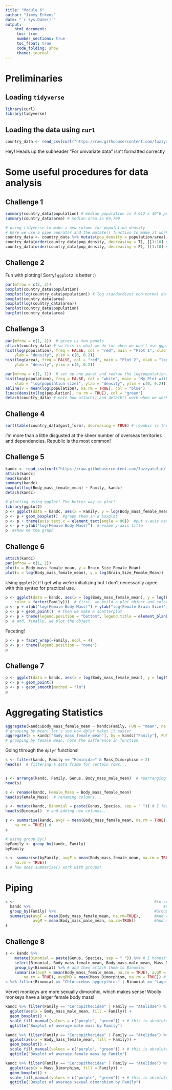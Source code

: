 ```yaml
---
title: "Module 6"
author: "Jimmy Erkens"
date: "`r Sys.Date()`"
output: 
    html_document:
     toc: true
     number_sections: true
     toc_float: true
     code_folding: show
     theme: journal
---
```


# Preliminaries

## Loading `tidyverse`
```r
library(curl)
library(tidyverse)
```
## Loading the data using `curl`

```r
country_data <- read_csv(curl("https://raw.githubusercontent.com/fuzzyatelin/fuzzyatelin.github.io/master/AN588_Fall23/Country-Data-2016.csv")) # I disagree with the syntax in the module, we don't need to make a new variable f
```

Hey! Heads up the subheader "For univariate data" isn't formatted correctly

# Some useful procedures for data analysis

## Challenge 1

```r
summary(country_data$population) # median population is 4.912 x 10^6 people
summary(country_data$area) # median area is 69,700 

# using tidyverse to make a new column for population density
# here we use a pipe operator and the mutate() function to make it work
country_data <- country_data %>% mutate(pop_density = population/area)
country_data[order(country_data$pop_density, decreasing = T), ][1:10] # most dense countries!
country_data[order(country_data$pop_density, decreasing = F), ][1:10] # least dense countries!
```

## Challenge 2

Fun with plotting! Sorry! `ggplot2` is better :)

```r
par(mfrow = c(2, 3))
boxplot(country_data$population)
boxplot(log(country_data$population)) # log standardizes non-normal data (generally!) this is a massive generalization!
boxplot(country_data$area)
boxplot(log(country_data$area)) 
barplot(country_data$population)
barplot(country_data$area)
```

## Challenge 3

```r
par(mfrow = c(1, 2))  # gives us two panels
attach(country_data) # so this is what we do for when we don't use ggplot()
hist(log(population), freq = FALSE, col = "red", main = "Plot 1", xlab = "log(population size)",
    ylab = "density", ylim = c(0, 0.2))
hist(log(area), freq = FALSE, col = "red", main = "Plot 2", xlab = "log(area)",
    ylab = "density", ylim = c(0, 0.2))

par(mfrow = c(1, 1))  # set up one panel and redraw the log(population) histogram
hist(log(population), freq = FALSE, col = "white", main = "My Plot with Mean and Density",
    xlab = "log(population size)", ylab = "density", ylim = c(0, 0.2))
abline(v = mean(log(population), na.rm = TRUE), col = "blue")
lines(density(log(population), na.rm = TRUE), col = "green")
detach(country_data) # note how attach() and detach() work when we work with `base` packages
```

## Challenge 4

```r
sort(table(country_data$govt_form), decreasing = TRUE) # repubic is the most common!
```

I'm more than a little disgusted at the sheer number of overseas territories and dependencies. Republic is the most common!


## Challenge 5

```r
kandc <- read_csv(curl("https://raw.githubusercontent.com/fuzzyatelin/fuzzyatelin.github.io/master/AN588_Fall23/KamilarAndCooperData.csv"))
attach(kandc)
head(kandc)
summary(kandc)
boxplot(log(Body_mass_female_mean) ~ Family, kandc)
detach(kandc)

# plotting using ggplot! The better way to plot!
library(ggplot2)
p <- ggplot(data = kandc, aes(x = Family, y = log(Body_mass_female_mean)))  #define the variables
p <- p + geom_boxplot()  #graph them in a boxplot
p <- p + theme(axis.text.x = element_text(angle = 90))  #put x-axis names at 90deg
p <- p + ylab("log(Female Body Mass)")  #rename y-axis title
p  #show me the graph
```

## Challenge 6

```r
attach(kandc)
par(mfrow = c(1, 2))
plot(x = Body_mass_female_mean, y = Brain_Size_Female_Mean)
plot(x = log(Body_mass_female_mean), y = log(Brain_Size_Female_Mean))
```

Using `ggplot2()`! I get why we're initializing but I don't necessarily agree with this syntax for practical use.

```r
p <- ggplot(data = kandc, aes(x = log(Body_mass_female_mean), y = log(Brain_Size_Female_Mean),
    color = factor(Family)))  # first, we build a plot object and color points by Family
p <- p + xlab("log(Female Body Mass)") + ylab("log(Female Brain Size)")  # then we modify the axis labels
p <- p + geom_point()  # then we make a scatterplot
p <- p + theme(legend.position = "bottom", legend.title = element_blank())  # then we modify the legend
p  # and, finally, we plot the object
```

Faceting!

```r
p <- p + facet_wrap(~Family, ncol = 4)
p <- p + theme(legend.position = "none")
p
```

## Challenge 7

```r
p <- ggplot(data = kandc, aes(x = log(Body_mass_female_mean), y = log(MaxLongevity_m)))
p <- p + geom_point()
p <- p + geom_smooth(method = "lm")
p
```


# Aggregating Statistics

```r
aggregate(kandc$Body_mass_female_mean ~ kandc$Family, FUN = "mean", na.rm = TRUE) 
# grouping by mean! let's see how dplyr makes it easier
aggregate(x = kandc["Body_mass_female_mean"], by = kandc["Family"], FUN = "mean", na.rm = TRUE)
# grouping by female mean, note the difference in function
```

Going through the `dplyr` functions!

```r
s <- filter(kandc, Family == "Hominidae" & Mass_Dimorphism > 2)
head(s)  # filtering a data frame for certain rows...


s <- arrange(kandc, Family, Genus, Body_mass_male_mean)  # rearranging a data frame... NOTE how this is arranged
head(s)

s <- rename(kandc, Female_Mass = Body_mass_female_mean)
head(s$Female_Mass)  # renaming columns...

s <- mutate(kandc, Binomial = paste(Genus, Species, sep = " ")) # I feel there's another way to concatenate like this
head(s$Binomial)  # and adding new columns...

s <- summarise(kandc, avgF = mean(Body_mass_female_mean, na.rm = TRUE), avgM = mean(Body_mass_male_mean,
    na.rm = TRUE)) # 
s

# using group_by()
byFamily <- group_by(kandc, Family)
byFamily

s <- summarise(byFamily, avgF = mean(Body_mass_female_mean, na.rm = TRUE), avgM = mean(Body_mass_male_mean,
    na.rm = TRUE))
s # how does summarise() work with groups!

```

# Piping

```r
s <-                                                             #to create dataframe "s"
  kandc %>%                                                          #take dataframe "d"
  group_by(Family) %>%                                           #Group it by Family
  summarise(avgF = mean(Body_mass_female_mean, na.rm=TRUE),      #And calculate mean male BM
            avgM = mean(Body_mass_male_mean, na.rm=TRUE))        #And mean female BM
s
```

## Challenge 8

```r
s <- kandc %>%
    mutate(Binomial = paste(Genus, Species, sep = " ")) %>% # I honestly hate strings
    select(Binomial, Body_mass_female_mean, Body_mass_male_mean, Mass_Dimorphism) %>% # we take these groups
    group_by(Binomial) %>% # and then attach them to Binomial
    summarise(avgF = mean(Body_mass_female_mean, na.rm = TRUE), avgM = mean(Body_mass_male_mean,
        na.rm = TRUE), avgBMD = mean(Mass_Dimorphism, na.rm = TRUE)) # so we then are able to have our summary in accordance w group
s %>% filter(Binomial == "Chlorocebus pygerythrus" | Binomial == "Lagothrix lagotricha") # there's a better way to do this but I'm lazy
```

Vervet monkeys are more sexually dimorphic, which makes sense! Woolly monkeys have a larger female body mass!

```r
kandc %>% filter(Family == "Cercopithecidae" | Family == "Atelidae") %>% 
  ggplot(aes(x = Body_mass_male_mean, fill = Family)) +
  geom_boxplot() +
  scale_fill_manual(values = c("purple", "green")) + # this is absolutely hideous I can't... 
  ggtitle("Boxplot of average male mass by Family")

kandc %>% filter(Family == "Cercopithecidae" | Family == "Atelidae") %>% 
  ggplot(aes(x = Body_mass_female_mean, fill = Family)) +
  geom_boxplot() +
  scale_fill_manual(values = c("purple", "green")) + # this is absolutely hideous I can't... 
  ggtitle("Boxplot of average female mass by Family")

kandc %>% filter(Family == "Cercopithecidae" | Family == "Atelidae") %>% group_by(Family) %>% 
  ggplot(aes(x = Mass_Dimorphism, fill = Family)) +
  geom_boxplot() +
  scale_fill_manual(values = c("purple", "green")) + # this is absolutely hideous I can't... 
  ggtitle("Boxplot of average sexual dimorphism by Family")
```


